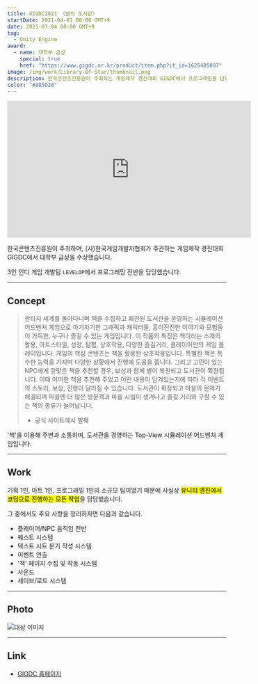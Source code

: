 ```yaml
---
title: GIGDC2021 〈별의 도서관〉
startDate: 2021-04-01 00:00 GMT+9
date: 2021-07-04 00:00 GMT+9
tag:
  - Unity Engine
award:
  - name: 대학부 금상
    special: true
    href: "https://www.gigdc.or.kr/product/item.php?it_id=1625485097"
image: /img/work/Library-Of-Star/thumbnail.png
description: 한국콘텐츠진흥원이 주최하는 게임제작 경진대회 GIGDC에서 프로그래밍을 담당하고, 대학부 금상을 수상했습니다.
color: "#885D28"
---
```


<iframe width="560" height="315" src="https://www.youtube.com/embed/JIgVhrB71vI?si=Am31YebAvsOtxoJY" title="YouTube video player" frameborder="0" allow="accelerometer; autoplay; clipboard-write; encrypted-media; gyroscope; picture-in-picture; web-share" allowfullscreen></iframe>

한국콘텐츠진흥원이 주최하며, (사)한국게임개발자협회가 주관하는 게임제작 경진대회 GIGDC에서 대학부 금상을 수상했습니다.

3인 인디 게임 개발팀 `LEVELOP`에서 프로그래밍 전반을 담당했습니다.

---

## Concept 

> 판타지 세계를 돌아다니며 책을 수집하고 폐관된 도서관을 운영하는 시뮬레이션 어드벤처 게임으로 아기자기한 그래픽과 캐릭터들, 흥미진진한 이야기와 모험들이 가득한, 누구나 즐길 수 있는 게임입니다.
> 이 작품의 특징은 책이라는 소재의 활용, 아트스타일, 성장, 탐험, 상호작용, 다양한 즐길거리, 플레이어만의 게임 플레이입니다.
> 게임의 핵심 콘텐츠는 책을 활용한 상호작용입니다. 특별한 책은 특수한 능력을 가지며 다양한 상황에서 진행에 도움을 줍니다. 그리고 고민이 있는 NPC에게 알맞은 책을 추천할 경우, 보상과 함께 별이 복원되고 도서관이 확장됩니다. 이때 어떠한 책을 추천해 주었고 어떤 내용이 담겨있는지에 따라 각 이벤트의 스토리, 보상, 진행이 달라질 수 있습니다.
> 도서관이 확장되고 마을의 문제가 해결되며 마을엔 더 많은 방문객과 마을 시설이 생겨나고 즐길 거리와 구할 수 있는 책의 종류가 늘어납니다.
> - 공식 사이트에서 발췌

'책'을 이용해 주변과 소통하며, 도서관을 경영하는 Top-View 시뮬레이션 어드벤처 게임입니다.

---

## Work

기획 1인, 아트 1인, 프로그래밍 1인의 소규모 팀이었기 때문에 사실상 <mark>유니티 엔진에서 코딩으로 진행하는 모든 작업</mark>을 담당했습니다.

그 중에서도 주요 사항을 정리하자면 다음과 같습니다.

- 플레이어/NPC 움직임 전반
- 퀘스트 시스템
- 텍스트 시트 분기 작성 시스템
- 이벤트 연출
- '책' 페이지 수집 및 작동 시스템
- 사운드
- 세이브/로드 시스템

---

## Photo

<img alt="대상 이미지" className="auto" src="https://img1.daumcdn.net/thumb/R1280x0/?scode=mtistory2&fname=https%3A%2F%2Fblog.kakaocdn.net%2Fdn%2FWg3Nv%2FbtssNlCI0OR%2FKg6pkkvtTkG4X06NW6umK1%2Fimg.png" />

---

## Link

- [GIGDC 홈페이지](https://www.gigdc.or.kr/product/item.php?it_id=1625485097)
<!-- - [블로그 후기](https://d-dl.tistory.com/112) -->

